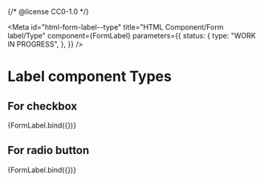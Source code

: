 {/* @license CC0-1.0 */}


<Meta
  id="html-form-label--type"
  title="HTML Component/Form label/Type"
  component={FormLabel}
  parameters={{
    status: {
      type: "WORK IN PROGRESS",
    },
  }}
/>

# Label component Types

## For checkbox

<Canvas>
  <Story
    name="Checkbox"
    args={{
      ...exampleArgs,
      type: "checkbox",
    }}
  >
    {FormLabel.bind({})}
  </Story>
</Canvas>

## For radio button

<Canvas>
  <Story
    name="Radio"
    args={{
      ...exampleArgs,
      type: "radio",
    }}
  >
    {FormLabel.bind({})}
  </Story>
</Canvas>
